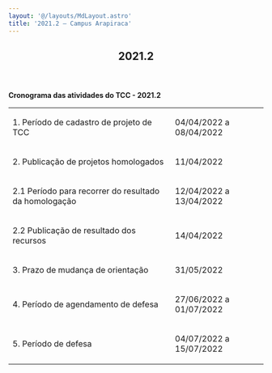 ```yaml
---
layout: '@/layouts/MdLayout.astro'
title: '2021.2 — Campus Arapiraca'
---
```



<span></span>
<article id="content">
<header>

<h1>
         2021.2
        </h1>


</header>
<div id="viewlet-above-content-body">
</div>
<div id="content-core">
<section id="section-text">
<div class="" id="parent-fieldname-text">
<p>
<strong>
            Cronograma das atividades do TCC - 2021.2
           </strong>
</p>
<table height="564" width="769">
<colgroup>
<col width="359"/>
<col width="190"/>
</colgroup>
<tbody>
<tr>
<td style="width: 454.969px;">
<p dir="ltr">
<span>
                1. Período de cadastro de projeto de TCC
               </span>
</p>
</td>
<td style="width: 221.031px;">
<p dir="ltr">
<span>
                04/04/2022 a 08/04/2022
               </span>
</p>
</td>
</tr>
<tr>
<td style="width: 454.969px;">
<p dir="ltr">
<span>
                2. Publicação de projetos homologados
               </span>
</p>
</td>
<td style="width: 221.031px;">
<p dir="ltr">
<span>
                11/04/2022
               </span>
</p>
</td>
</tr>
<tr>
<td style="width: 454.969px;">
<p dir="ltr">
<span>
</span>
<span>
                2.1 Período para recorrer do resultado da homologação
               </span>
</p>
</td>
<td style="width: 221.031px;">
<p dir="ltr">
<span>
                12/04/2022 a 13/04/2022
               </span>
</p>
</td>
</tr>
<tr>
<td style="width: 454.969px;">
<p dir="ltr">
<span>
</span>
<span>
                2.2 Publicação de resultado dos recursos
               </span>
</p>
</td>
<td style="width: 221.031px;">
<p dir="ltr">
<span>
                14/04/2022
               </span>
</p>
</td>
</tr>
<tr>
<td style="width: 454.969px;">
<p dir="ltr">
<span>
                3. Prazo de mudança de orientação
               </span>
</p>
</td>
<td style="width: 221.031px;">
<p dir="ltr">
<span>
                31/05/2022
               </span>
</p>
</td>
</tr>
<tr>
<td style="width: 454.969px;">
<p dir="ltr">
<span>
                4. Período de agendamento de defesa
               </span>
</p>
</td>
<td style="width: 221.031px;">
<p dir="ltr">
<span>
                27/06/2022 a 01/07/2022
               </span>
</p>
</td>
</tr>
<tr>
<td style="width: 454.969px;">
<p dir="ltr">
<span>
                5. Período de defesa
               </span>
</p>
</td>
<td style="width: 221.031px;">
<p dir="ltr">
<span>
                04/07/2022 a 15/07/2022
               </span>
</p>
</td>
</tr>
</tbody>
</table>
</div>
</section>
</div>
<div id="viewlet-below-content-body">
</div>
</article>